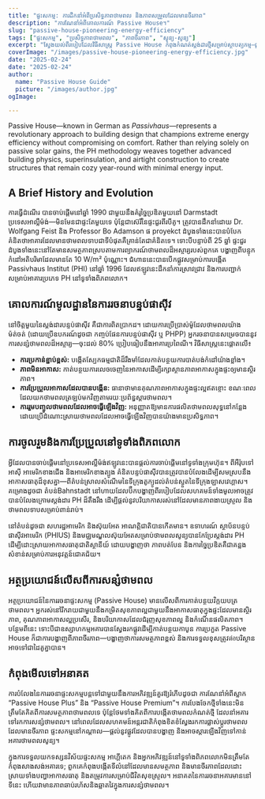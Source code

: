 ```yaml
---
title: "ផ្ទះសកម្ម: ការដឹកនាំអំពីប្រសិទ្ធភាពថាមពល និងភាពសម្រួលដែលមានចីរភាព"
description: "ការណែនាំអំពីគោលការណ៍ Passive House។"
slug: "passive-house-pioneering-energy-efficiency"
tags: ["ផ្ទះសកម្ម", "ប្រសិទ្ធភាពថាមពល", "ភាពចីរភាព", "សូន្យ-សូន្យ"]
excerpt: "ស្វែងយល់ពីរបៀបដែលវិធីសាស្ត្រ Passive House កំពុងកំណត់ស្ដង់ដារថ្មីសម្រាប់ស្ថាបត្យកម្ម—ផ្តល់នូវភាពស្រួលក្នុងផ្ទះល្អប្រសើរ ការប្រើប្រាស់ថាមពលដែលកាត់បន្ថយយ៉ាងខ្លាំង និងការកាត់បន្ថយកាបូនយ៉ាងសំខាន់ មិនថាប្រភេទអាគារឬអាកាសធាតុណាមួយ។"
coverImage: "/images/passive-house-pioneering-energy-efficiency.jpg"
date: "2025-02-24"
date: "2025-02-24"
author: 
  name: "Passive House Guide"
  picture: "/images/author.jpg"
ogImage: 

---
```

Passive House—known in German as *Passivhaus*—represents a revolutionary approach to building design that champions extreme energy efficiency without compromising on comfort. Rather than relying solely on passive solar gains, the PH methodology weaves together advanced building physics, superinsulation, and airtight construction to create structures that remain cozy year-round with minimal energy input.

## A Brief History and Evolution

ការធ្វើដំណើរ បានចាប់ផ្តើមនៅឆ្នាំ 1990 ជាមួយនឹងគំរូច្នៃប្រឌិតមួយនៅ Darmstadt ប្រទេសអាល្លឺម៉ង់—មិនមែនជាផ្ទះតែមួយទេ ប៉ុន្តែជាស៊េរីនៃផ្ទះជួរពីរបីគូ។ ត្រូវបានដឹកនាំដោយ Dr. Wolfgang Feist និង Professor Bo Adamson ផ proyekct ដំបូងទាំងនេះបានបំបែកគំនិតថាអាគារដែលមានថាមពលទាបជាទីបំផុតគឺគ្រាន់តែជាគំនិតទេ។ ទោះបីបន្ទាប់ពី 25 ឆ្នាំ ផ្ទះជួរដំបូងទាំងនេះនៅតែមានសមត្ថភាពស្របតាមការព្យាករណ៍ថាមពលដ៏អស្ចារ្យរបស់ពួកគេ បង្ហាញពីបន្ទុកកំដៅអតិបរិមាដែលមានតែ 10 W/m² ប៉ុណ្ណោះ។ ជំហាននេះបានបើកផ្លូវសម្រាប់ការបង្កើត Passivhaus Institut (PHI) នៅឆ្នាំ 1996 ដែលឥឡូវនេះដឹកនាំការស្រាវជ្រាវ និងការបញ្ជាក់សម្រាប់អាគារប្រភេទ PH នៅទូទាំងពិភពលោក។
## គោលការណ៍មូលដ្ឋាននៃការរចនាបន្ទប់ផាស៊ីវ

នៅចិត្តមួយនៃស្តង់ដារបន្ទប់ផាស៊ីវ គឺជាការពិតប្រាកដ។ ដោយការប្រើប្រាស់ម៉ូដែលថាមពលយ៉ាងម៉ត់ចត់ (ដោយប្រើឧបករណ៍ដូចជា កញ្ចប់ផែនការបន្ទប់ផាស៊ីវ ឬ PHPP) អ្នករចនាបានសម្រេចបាននូវការសន្សំថាមពលដ៏អស្ចារ្យ—ចុះដល់ 80% ប្រៀបធៀបនឹងអាគារប្រពៃណី។ វិធីសាស្ត្រនេះផ្តោតលើ៖
- **ការប្រកាន់ខ្ជាប់ខ្ពស់:** បង្កើតស្បែកធម្មជាតិដ៏រឹងមាំដែលកាត់បន្ថយការបាត់បង់កំដៅយ៉ាងខ្លាំង។
- **ភាពមិនអាកាស:** កាត់បន្ថយការលេចចេញនៃអាកាសដើម្បីរក្សាស្ថានភាពអាកាសក្នុងផ្ទះឲ្យមានស្ថិរភាព។
- **ការប្រែប្រួលអាកាសដែលបានបង្កើន:** ធានាថាមានគុណភាពអាកាសក្នុងផ្ទះល្អឥតខ្ចោះ ខណៈពេលដែលយកថាមពលត្រឡប់មកវិញតាមរយៈប្រព័ន្ធស្តារថាមពល។
- **ការរួមបញ្ចូលថាមពលដែលអាចធ្វើឡើងវិញ:** អនុញ្ញាតឱ្យមានការផលិតថាមពលសុទ្ធនៅកន្លែងដោយប្រើដំណោះស្រាយថាមពលដែលអាចធ្វើឡើងវិញបានយ៉ាងមានប្រសិទ្ធភាព។

## ការចូលរួមនិងការប្រែប្រួលនៅទូទាំងពិភពលោក

អ្វីដែលបានចាប់ផ្តើមនៅប្រទេសអាល្លឺម៉ង់ឥឡូវនេះបានផ្តល់ការចាប់ផ្តើមនៅទូទាំងក្រុមហ៊ុន។ ពីអឺរ៉ុបទៅអាស៊ី អាមេរិកខាងជើង និងអាមេរិកខាងត្បូង គំនិតបន្ទប់ផាស៊ីវបានត្រូវបានបំលែងដើម្បីសមស្របនឹងអាកាសធាតុដ៏ខុសគ្នា—ពីតំបន់ស្រាលសំណើមនៃទីក្រុងតូក្យូដល់តំបន់ស្ងួតនៃទីក្រុងឡាសវេហ្គាស។ គម្រោងដូចជា តំបន់Bahnstadt នៅហាយដែលប៊ឺកបង្ហាញពីរបៀបដែលសហគមន៍ទាំងមូលអាចត្រូវបានបំលែងក្រោមស្តង់ដារ PH ដ៏តឹងរឹង ដើម្បីផ្តល់នូវបរិយាកាសរស់នៅដែលមានភាពងាយស្រួល និងថាមពលទាបសម្រាប់ពាន់រាប់។

នៅតំបន់ដូចជា សហរដ្ឋអាមេរិក និងស៊ុយអែត អាណត្តិជាតិបានកើតមាន។ ឧទាហរណ៍ ស្ថាប័នបន្ទប់ផាស៊ីវអាមេរិក (PHIUS) និងមជ្ឈមណ្ឌលស៊ុយអែតសម្រាប់ថាមពលសូន្យបានកែប្រែស្តង់ដារ PH ដើម្បីដោះស្រាយអាកាសធាតុជាតិស្ថានីយ៍ ដោយបង្ហាញថា ភាពបត់បែន និងការច្នៃប្រឌិតគឺជាគន្លងសំខាន់សម្រាប់ការអនុវត្តន៍ជោគជ័យ។
## អត្ថប្រយោជន៍លើសពីការសន្សំថាមពល

អត្ថប្រយោជន៍នៃការរចនាផ្ទះសកម្ម (Passive House) មានលើសពីការកាត់បន្ថយវិក្កយបត្រថាមពល។ អ្នករស់នៅរីករាយជាមួយនឹងកម្រិតសុខភាពល្អជាមួយនឹងអាកាសធាតុក្នុងផ្ទះដែលមានស្ថិរភាព, គុណភាពអាកាសល្អប្រសើរ, និងបរិយាកាសដែលជំរុញសុខភាពល្អ និងកំណើនផលិតភាព។ បន្ថែមពីនេះ ទោះបីជាឧស្សាហកម្មអគារបានស្វែងរកផ្លូវដើម្បីកាត់បន្ថយកាបូន ការប្រកួត Passive House ក៏ជាការបង្ហាញពីភាពចីរភាព—បង្ហាញថាការសមត្ថភាពខ្ពស់ និងការទទួលខុសត្រូវต่อបរិស្ថានអាចទៅជាដៃគូគ្នាបាន។

## កំពុងមើលទៅអនាគត

ការបំលែងនៃការរចនាផ្ទះសកម្មបន្តទៅជាមួយនឹងការអភិវឌ្ឍន៍គួរឱ្យរំភើបដូចជា ការណែនាំអំពីស្លាក “Passive House Plus” និង “Passive House Premium”។ ការបែងចែកថ្មីទាំងនេះមិនត្រឹមតែគិតពីការសមត្ថភាពថាមពលទេ ប៉ុន្តែថែមទាំងគិតពីការបង្កើតថាមពលកំណត់ថ្មី ដែលនាំអគារទៅរកការសន្សំថាមពល។ នៅពេលដែលសហគមន៍អន្តរជាតិកំពុងខិតខំស្វែងរកការផ្លាស់ប្តូរថាមពលដែលមានចីរភាព ផ្ទះសកម្មនៅកណ្ដាល—ផ្តល់នូវផ្លូវដែលបានបង្ហាញ និងអាចស្ដារឡើងវិញទៅកាន់អគារថាមពលសូន្យ។

ក្នុងការទទួលយកទស្សនវិស័យផ្ទះសកម្ម អាហ្គីតេក និងអ្នកអភិវឌ្ឍន៍នៅទូទាំងពិភពលោកមិនត្រឹមតែកំពុងសាងសង់អគារទេ; ពួកគេកំពុងបង្កើតទីលំនៅដែលមានសមត្ថភាព និងមានចីរភាពដែលដោះស្រាយទាំងបញ្ហាអាកាសធាតុ និងតម្រូវការសម្រាប់ជីវិតសុខស្រួល។ អនាគតនៃការរចនាអគារមាននៅទីនេះ ហើយវាមានភាពឆាប់រហ័សនិងឆ្លាតវៃក្នុងការសន្សំថាមពល។
